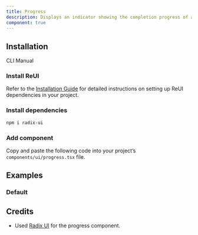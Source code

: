```yaml
---
title: Progress
description: Displays an indicator showing the completion progress of a task, typically displayed as a progress bar.
component: true
---
```


## Installation

<Tabs defaultValue="cli">

<TabsList>
  <TabsTrigger value="cli">CLI</TabsTrigger>
  <TabsTrigger value="manual">Manual</TabsTrigger>
</TabsList>

<TabsContent value="cli">
  <CliCommands name="progress" />
</TabsContent>

<TabsContent value="manual">    
<Steps>

### Install ReUI

Refer to the [Installation Guide](/docs/installation) for detailed instructions on setting up ReUI dependencies in your project.

### Install dependencies

```bash
npm i radix-ui
```

### Add component

Copy and paste the following code into your project’s `components/ui/progress.tsx` file.

<ComponentPreview name="progress" />

</Steps>

</TabsContent>

</Tabs>

## Examples

### Default

<ExamplePreview path="progress/default" />

## Credits

- Used [Radix UI](https://www.radix-ui.com/primitives/docs/components/progress) for the progress component.

